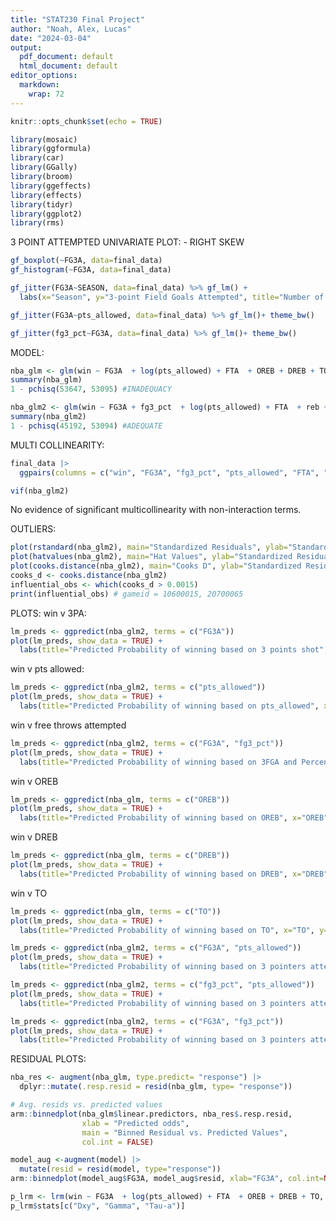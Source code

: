 ```yaml
---
title: "STAT230 Final Project"
author: "Noah, Alex, Lucas"
date: "2024-03-04"
output:
  pdf_document: default
  html_document: default
editor_options: 
  markdown: 
    wrap: 72
---
```


```r
knitr::opts_chunk$set(echo = TRUE)
```

```r
library(mosaic)
library(ggformula)
library(car)
library(GGally)
library(broom)
library(ggeffects)
library(effects)
library(tidyr)
library(ggplot2)
library(rms)
```

3 POINT ATTEMPTED UNIVARIATE PLOT: - RIGHT SKEW

```r
gf_boxplot(~FG3A, data=final_data)
gf_histogram(~FG3A, data=final_data)
```

```r
gf_jitter(FG3A~SEASON, data=final_data) %>% gf_lm() + 
  labs(x="Season", y="3-point Field Goals Attempted", title="Number of 3-Point field goals attempted in-game over different seasons") + theme_bw()
```

```r
gf_jitter(FG3A~pts_allowed, data=final_data) %>% gf_lm()+ theme_bw()
```

```r
gf_jitter(fg3_pct~FG3A, data=final_data) %>% gf_lm()+ theme_bw()
```

MODEL:

```r
nba_glm <- glm(win ~ FG3A  + log(pts_allowed) + FTA  + OREB + DREB + TO + SEASON + FG3A:SEASON, data = final_data, family = "binomial")
summary(nba_glm)
1 - pchisq(53647, 53095) #INADEQUACY
```

```r
nba_glm2 <- glm(win ~ FG3A + fg3_pct  + log(pts_allowed) + FTA  + reb + TO + SEASON + FG3A:SEASON + log(pts_allowed):SEASON, data = final_data, family = "binomial")
summary(nba_glm2)
1 - pchisq(45192, 53094) #ADEQUATE
```

MULTI COLLINEARITY:

```r
final_data |> 
  ggpairs(columns = c("win", "FG3A", "fg3_pct", "pts_allowed", "FTA", "reb", "TO", "SEASON"))
```

```r
vif(nba_glm2)
```

No evidence of significant multicollinearity with non-interaction terms.

OUTLIERS:

```r
plot(rstandard(nba_glm2), main="Standardized Residuals", ylab="Standardized Residuals", xlab="Index")
plot(hatvalues(nba_glm2), main="Hat Values", ylab="Standardized Residuals", xlab="Index")
plot(cooks.distance(nba_glm2), main="Cooks D", ylab="Standardized Residuals", xlab="Index") 
cooks_d <- cooks.distance(nba_glm2)
influential_obs <- which(cooks_d > 0.0015)
print(influential_obs) # gameid = 10600015, 20700065
```

PLOTS: win v 3PA:

```r
lm_preds <- ggpredict(nba_glm2, terms = c("FG3A"))
plot(lm_preds, show_data = TRUE) + 
  labs(title="Predicted Probability of winning based on 3 points shot", x="3FGA", y="Predicted probability of winning")
```

win v pts allowed:

```r
lm_preds <- ggpredict(nba_glm2, terms = c("pts_allowed"))
plot(lm_preds, show_data = TRUE) + 
  labs(title="Predicted Probability of winning based on pts_allowed", x="pts_allowed", y="Predicted probability of winning")
```

win v free throws attempted

```r
lm_preds <- ggpredict(nba_glm2, terms = c("FG3A", "fg3_pct"))
plot(lm_preds, show_data = TRUE) + 
  labs(title="Predicted Probability of winning based on 3FGA and Percentage", x="FG3A", y="Predicted probability of winning")
```

win v OREB

```r
lm_preds <- ggpredict(nba_glm, terms = c("OREB"))
plot(lm_preds, show_data = TRUE) + 
  labs(title="Predicted Probability of winning based on OREB", x="OREB", y="Predicted probability of winning")
```

win v DREB

```r
lm_preds <- ggpredict(nba_glm, terms = c("DREB"))
plot(lm_preds, show_data = TRUE) + 
  labs(title="Predicted Probability of winning based on DREB", x="DREB", y="Predicted probability of winning")
```

win v TO

```r
lm_preds <- ggpredict(nba_glm, terms = c("TO"))
plot(lm_preds, show_data = TRUE) + 
  labs(title="Predicted Probability of winning based on TO", x="TO", y="Predicted probability of winning")
```
  

```r
lm_preds <- ggpredict(nba_glm2, terms = c("FG3A", "pts_allowed"))
plot(lm_preds, show_data = TRUE) + 
  labs(title="Predicted Probability of winning based on 3 pointers attempted and points allowed", x="3-point field goals attempted", y="Predicted probability of winning")
```

```r
lm_preds <- ggpredict(nba_glm2, terms = c("fg3_pct", "pts_allowed"))
plot(lm_preds, show_data = TRUE) + 
  labs(title="Predicted Probability of winning based on 3 pointers attempted and points allowed", x="3-point field goal percentage", y="Predicted probability of winning")
```

```r
lm_preds <- ggpredict(nba_glm2, terms = c("FG3A", "fg3_pct"))
plot(lm_preds, show_data = TRUE) + 
  labs(title="Predicted Probability of winning based on 3 pointers attempted and points allowed", x="3-point field goal percentage", y="Predicted probability of winning")
```

RESIDUAL PLOTS:

```r
nba_res <- augment(nba_glm, type.predict= "response") |>
  dplyr::mutate(.resp.resid = resid(nba_glm, type= "response"))

# Avg. resids vs. predicted values
arm::binnedplot(nba_glm$linear.predictors, nba_res$.resp.resid, 
                xlab = "Predicted odds", 
                main = "Binned Residual vs. Predicted Values", 
                col.int = FALSE)
```

```r
model_aug <-augment(model) |>
  mutate(resid = resid(model, type="response"))
arm::binnedplot(model_aug$FG3A, model_aug$resid, xlab="FG3A", col.int=NULL)
```

```r
p_lrm <- lrm(win ~ FG3A  + log(pts_allowed) + FTA  + OREB + DREB + TO, data = final_data) #SEASON IS NOT INCLUDED
p_lrm$stats[c("Dxy", "Gamma", "Tau-a")]
```
